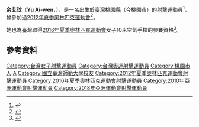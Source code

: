 {{MedalTableTop}}
{{MedalSport | 女子[[射擊|射擊]] }}
{{MedalCountry | {{TPE}} }}
{{MedalCompetition|[[世界大學運動會|世界大學運動會]]}}
{{MedalGold | [[2019年夏季世界大學運動會|2019年 拿坡里]] | [[2019年夏季世界大學運動會射擊比賽|混合10公尺空氣手槍]] }}
{{MedalCompetition|[[亞洲空氣槍錦標賽|亞洲空氣槍青年錦標賽]]}}
{{MedalSilver | [[2009年亞洲空氣槍錦標賽|2009年 多哈]] | 10公尺空氣手槍 }}
{{MedalBottom}}
{{世大運獎牌記錄
|代表={{flag|TPE|univ}}
|項目=射擊
|a1=2019
|b1=1
|c1=混合10公尺空氣手槍
}}
'''余艾玟'''（'''Yu Ai-wen'''，{{bd|1995年|12月27日|catIdx=Yu, Aiwen}}），是一名出生於[[臺灣|臺灣]][[桃園縣|桃園縣]]（今[[桃園市|桃園市]]）的[[射擊|射擊]]運動員<ref>{{cite web|title=YU, Ai Wen|url=http://www.issf-sports.org/athletes/athlete.ashx?personissfid=SHTPEW2712199501|work=ISSF|accessdate=2015-05-23|archive-date=2020-08-03|archive-url=https://web.archive.org/web/20200803125835/https://www.issf-sports.org/athletes/athlete.ashx?personissfid=SHTPEW2712199501|dead-url=no}}</ref>，曾參加過[[2012年夏季奧林匹克運動會射擊女子10米空氣手槍比賽|2012年夏季奧林匹克運動會]]<ref>{{cite web|title=Ai Wen Yu|url=http://www.bbc.co.uk/sport/olympics/2012/athletes/901c058b-9eff-4584-bf83-43249ec73303|work=BBC|accessdate=2015-05-23}}</ref>。

她也為臺灣取得[[2016年夏季奧林匹克運動會射擊比賽|2016年夏季奧林匹克運動會]]女子10米空氣手槍的參賽資格<ref>{{cite web|url=http://udn.com/news/story/7005/908861-%E4%BD%99%E8%89%BE%E7%8E%9F%E7%A9%BA%E6%B0%A3%E6%89%8B%E6%A7%8D-%E7%82%BA%E4%B8%AD%E8%8F%AF%E6%B7%BB%E5%A5%A7%E9%81%8B%E9%96%80%E7%A5%A8|title=余艾玟空氣手槍 為中華添奧運門票|publisher=聯合新聞網|date=2015-05-18|accessdate=2015-05-23|archive-date=2016-03-04|archive-url=https://web.archive.org/web/20160304213852/http://udn.com/news/story/7005/908861-%E4%BD%99%E8%89%BE%E7%8E%9F%E7%A9%BA%E6%B0%A3%E6%89%8B%E6%A7%8D-%E7%82%BA%E4%B8%AD%E8%8F%AF%E6%B7%BB%E5%A5%A7%E9%81%8B%E9%96%80%E7%A5%A8|dead-url=no}}</ref>。

== 參考資料 ==
{{Reflist}}

{{DEFAULTSORT:Yu, Aiwen}}
{{Portal bar|台灣|體育|台灣體育|射擊|人物}}
[[Category:台灣女子射擊運動員|Category:台灣女子射擊運動員]]
[[Category:台灣奧運射擊運動員|Category:台灣奧運射擊運動員]]
[[Category:桃園市人|Category:桃園市人]]
[[Category:余姓|A]]
[[Category:國立臺灣師範大學校友|Category:國立臺灣師範大學校友]]
[[Category:2012年夏季奧林匹克運動會射擊運動員|Category:2012年夏季奧林匹克運動會射擊運動員]]
[[Category:2016年夏季奧林匹克運動會射擊運動員|Category:2016年夏季奧林匹克運動會射擊運動員]]
[[Category:2010年亞洲運動會射擊運動員|Category:2010年亞洲運動會射擊運動員]]
[[Category:2018年亞洲運動會射擊運動員|Category:2018年亞洲運動會射擊運動員]]